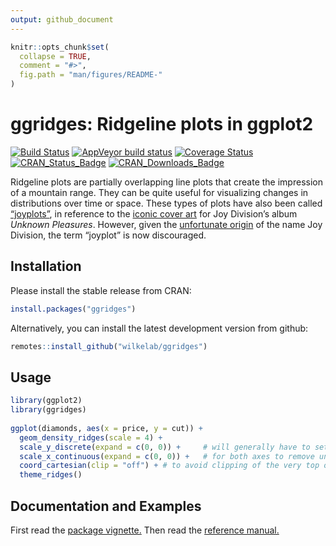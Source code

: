 ```yaml
---
output: github_document
---
```


<!-- README.md is generated from README.Rmd. Please edit that file -->

```r
knitr::opts_chunk$set(
  collapse = TRUE,
  comment = "#>",
  fig.path = "man/figures/README-"
)
```

# ggridges: Ridgeline plots in ggplot2

<!-- badges: start -->
[![Build Status](https://travis-ci.org/wilkelab/ggridges.svg?branch=master)](https://travis-ci.org/wilkelab/ggridges)
[![AppVeyor build status](https://ci.appveyor.com/api/projects/status/github/wilkelab/ggridges?branch=master&svg=true)](https://ci.appveyor.com/project/clauswilke/ggridges)
[![Coverage Status](https://img.shields.io/codecov/c/github/wilkelab/ggridges/master.svg)](https://codecov.io/github/wilkelab/ggridges?branch=master)
[![CRAN_Status_Badge](http://www.r-pkg.org/badges/version/ggridges)](https://CRAN.R-project.org/package=ggridges)
[![CRAN_Downloads_Badge](http://cranlogs.r-pkg.org/badges/ggridges)](http://cranlogs.r-pkg.org/downloads/total/last-month/ggridges)
<!-- badges: end -->

Ridgeline plots are partially overlapping line plots that create the impression of a mountain range. They can be quite useful for visualizing changes in distributions over time or space. These types of plots have also been called ["joyplots"](
https://twitter.com/JennyBryan/status/856674638981550080), in reference to the [iconic cover art](https://blogs.scientificamerican.com/sa-visual/pop-culture-pulsar-origin-story-of-joy-division-s-unknown-pleasures-album-cover-video/) for Joy Division's album _Unknown Pleasures_. However, given the [unfortunate origin](https://en.wikipedia.org/wiki/House_of_Dolls) of the name Joy Division, the term "joyplot" is now discouraged.

## Installation

Please install the stable release from CRAN:

```r
install.packages("ggridges")
```

Alternatively, you can install the latest development version from github:

```r
remotes::install_github("wilkelab/ggridges")
```

## Usage

```r
library(ggplot2)
library(ggridges)
    
ggplot(diamonds, aes(x = price, y = cut)) +
  geom_density_ridges(scale = 4) + 
  scale_y_discrete(expand = c(0, 0)) +     # will generally have to set the `expand` option
  scale_x_continuous(expand = c(0, 0)) +   # for both axes to remove unneeded padding
  coord_cartesian(clip = "off") + # to avoid clipping of the very top of the top ridgeline
  theme_ridges()
```

## Documentation and Examples

First read the [package vignette.](https://wilkelab.org/ggridges/articles/introduction.html) Then read the [reference manual.](https://wilkelab.org/ggridges/reference/index.html)
